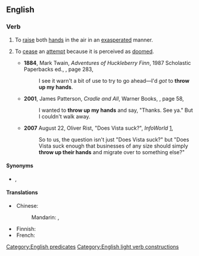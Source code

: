 ==English==

===Verb===
{{en-verb|throw<,,threw,thrown> up one's hands}}

# {{lb|en|intransitive}} To [[raise]] both [[hand]]s in the air in an [[exasperated]] manner.
# {{lb|en|intransitive|idiomatic}} To [[cease]] an [[attempt]] because it is perceived as [[doomed]].
#* '''1884''', Mark Twain, ''Adventures of Huckleberry Finn'', 1987 Scholastic Paperbacks ed., {{ISBN|059043389X}}, page 283,
#*: I see it warn't a bit of use to try to go ahead—I'd ''got'' to '''throw up my hands'''.
#* '''2001''', James Patterson, ''Cradle and All'', Warner Books, {{ISBN|0446609404}}, page 58,
#*: I wanted to '''throw up my hands''' and say, "Thanks. See ya." But I couldn't walk away.
#* '''2007''' August 22, Oliver Rist, "Does Vista suck?", ''InfoWorld'' [https://web.archive.org/web/20070826104256/http://www.infoworld.com/article/07/08/22/34OPenterwin_1.html],
#*: So to us, the question isn't just "Does Vista suck?" but "Does Vista suck enough that businesses of any size should simply '''throw up their hands''' and migrate over to something else?"

====Synonyms====
* {{s|to cease an attempt}} {{l|en|give up}}, {{l|en|throw in the towel}}

====Translations====
{{trans-top|raise both hands in the air}}
* Chinese:
*: Mandarin: {{t|cmn|攤手}}, {{t|cmn|摊手|tr=tānshǒu}}
{{trans-mid}}
* Finnish: {{t|fi|[[nostaa]] [[käsi|kädet]] [[ilma]]an}}
* French: {{t-needed|fr}}
{{trans-bottom}}

{{trans-see|(idiomatic) to quit; to give up|throw in the towel}}

[[Category:English predicates]]
[[Category:English light verb constructions]]